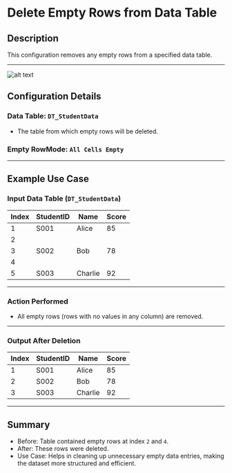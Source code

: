# Delete Empty Rows from Data Table

## Description

This configuration removes any empty rows from a specified data table.

---

![alt text](../../../assets/datatable/delete-empty-rows-from-data-table.png)

## Configuration Details

### Data Table: `DT_StudentData`
- The table from which empty rows will be deleted.

### Empty RowMode: `All Cells Empty`
---

## Example Use Case

### Input Data Table (`DT_StudentData`)

| Index | StudentID | Name    | Score |
|-------|----------|---------|------|
| 1     | S001     | Alice   | 85   |
| 2     |          |         |      |
| 3     | S002     | Bob     | 78   |
| 4     |          |         |      |
| 5     | S003     | Charlie | 92   |

---

### Action Performed

- All empty rows (rows with no values in any column) are removed.

---

### Output After Deletion

| Index | StudentID | Name    | Score |
|-------|----------|---------|------|
| 1     | S001     | Alice   | 85   |
| 2     | S002     | Bob     | 78   |
| 3     | S003     | Charlie | 92   |

---

## Summary

- Before: Table contained empty rows at index `2` and `4`.
- After: These rows were deleted.
- Use Case: Helps in cleaning up unnecessary empty data entries, making the dataset more structured and efficient.